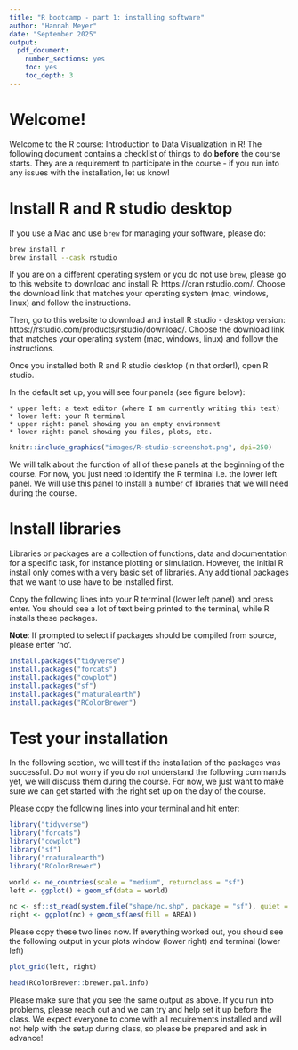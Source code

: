 ```yaml
---
title: "R bootcamp - part 1: installing software"
author: "Hannah Meyer"
date: "September 2025"
output:
  pdf_document:
    number_sections: yes
    toc: yes
    toc_depth: 3
---
```


# Welcome!
Welcome to the R course: Introduction to Data Visualization in R!
The following document contains a checklist of things to do **before** the
course starts. They are a requirement to participate in the course - if
you run into any issues with the installation, let us know! 

# Install R and R studio desktop 

If you use a Mac and use `brew` for managing your software, please do:
```bash
brew install r
brew install --cask rstudio
```

If you are on a different operating system or you do not use `brew`, please go
to this website to download and install R: https://cran.rstudio.com/.
Choose the download link that matches your operating system (mac, windows,
linux) and follow the instructions.

Then, go to this website to download and install R studio - desktop version:
https://rstudio.com/products/rstudio/download/.
Choose the download link that matches your operating system (mac, windows,
linux) and follow the instructions.

Once you installed both R and R studio desktop (in that order!), open 
R studio. 

In the default set up, you will see four panels (see figure below):

    * upper left: a text editor (where I am currently writing this text)
    * lower left: your R terminal
    * upper right: panel showing you an empty environment
    * lower right: panel showing you files, plots, etc.
 

```r
knitr::include_graphics("images/R-studio-screenshot.png", dpi=250)
``` 
We will talk about the function of all of these panels at the beginning of
the course. For now, you just need to identify the R terminal i.e. the lower
left panel. We will use this panel to install a  number of libraries that we
will need during the course.

# Install libraries
Libraries or packages are a collection of functions, data and documentation
for a specific task, for instance plotting or simulation.
However, the initial R install only comes with a very basic set of
libraries. Any additional packages that we want to use have to be installed 
first.

Copy the following lines into your R terminal (lower left panel) and press
enter. You should see a lot of text being printed to the terminal, while R
installs these packages.

**Note**: If prompted to select if packages should be compiled from source,
please enter 'no'.

```r
install.packages("tidyverse")
install.packages("forcats")
install.packages("cowplot")
install.packages("sf")
install.packages("rnaturalearth")
install.packages("RColorBrewer")
```

# Test your installation
In the following section, we will test if the installation of the packages
was successful. Do not worry if you do not understand the following commands
yet, we will discuss them during the course. For now, we just want to make sure
we can get started with the right set up on the day of the course.

Please copy the following lines into your terminal and hit enter:
```r
library("tidyverse")
library("forcats")
library("cowplot")
library("sf")
library("rnaturalearth")
library("RColorBrewer")

world <- ne_countries(scale = "medium", returnclass = "sf")
left <- ggplot() + geom_sf(data = world)

nc <- sf::st_read(system.file("shape/nc.shp", package = "sf"), quiet = TRUE)
right <- ggplot(nc) + geom_sf(aes(fill = AREA))
```

Please copy these two lines now. If everything worked out, you should see the
following output in your plots window (lower right) and terminal (lower left) 
```r
plot_grid(left, right)

head(RColorBrewer::brewer.pal.info)
```

Please make sure that you see the same output as above. If you run into
problems, please reach out and we can try and help set it up before the class.
We expect everyone to come with all requirements installed and will not help
with the setup during class, so please be prepared and ask in advance!
